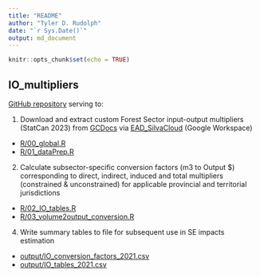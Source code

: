 ```yaml
---
title: "README"
author: "Tyler D. Rudolph"
date: "`r Sys.Date()`"
output: md_document
---
```


```r
knitr::opts_chunk$set(echo = TRUE)
```

## IO_multipliers

[GitHub repository](https://github.com/CFS-EAD/IO_multipliers) serving to:

1.  Download and extract custom Forest Sector input-output multipliers (StatCan 2023) from [GCDocs](https://gcdocs.gc.ca/nrcan-rncan/llisapi.dll?func=ll&objId=87876987&objAction=browse&viewType=1#) via [EAD_SilvaCloud](https://drive.google.com/drive/folders/0AD8y6eREp30cUk9PVA) (Google Workspace)

-   [R/00_global.R](https://github.com/CFS-EAD/IO_multipliers/blob/main/R/00_global.R)
-   [R/01_dataPrep.R](https://github.com/CFS-EAD/IO_multipliers/blob/main/R/01_dataPrep.R)

2.  Calculate subsector-specific conversion factors (m3 to Output \$) corresponding to direct, indirect, induced and total multipliers (constrained & unconstrained) for applicable provincial and territorial jurisdictions

-   [R/02_IO_tables.R](https://github.com/CFS-EAD/IO_multipliers/blob/main/R/02_IO_tables.R)
-   [R/03_volume2output_conversion.R](https://github.com/CFS-EAD/IO_multipliers/blob/main/R/03_volume2output_conversion.R)

4.  Write summary tables to file for subsequent use in SE impacts estimation

-   [output/IO_conversion_factors_2021.csv](https://github.com/CFS-EAD/IO_multipliers/blob/main/output/IO_conversion_factors_2021.csv)
-   [output/IO_tables_2021.csv](https://github.com/CFS-EAD/IO_multipliers/blob/main/output/IO_tables_2021.csv)

